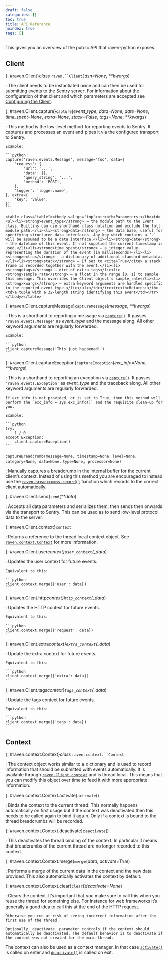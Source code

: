 ```yaml
---
draft: false
categories: []
toc: true
title: API Reference
noindex: true
tags: []
---
```


This gives you an overview of the public API that raven-python exposes.

## Client

{: #raven.Client}_class_ ` raven.``Client `(_dsn=None_, _\*\*kwargs_)

: The client needs to be instantiated once and can then be used for submitting events to the Sentry server. For information about the configuration of that client and which parameters are accepted see [Configuring the Client](/clients/python/advanced/#python-client-config).

{: #raven.Client.capture}`capture`(_event_type_, _data=None_, _date=None_, _time_spent=None_, _extra=None_, _stack=False_, _tags=None_, _\*\*kwargs_)

: This method is the low-level method for reporting events to Sentry. It captures and processes an event and pipes it via the configured transport to Sentry.

    Example:

    ```python
    capture('raven.events.Message', message='foo', data={
        'request': {
            'url': '...',
            'data': {},
            'query_string': '...',
            'method': 'POST',
        },
        'logger': 'logger.name',
    }, extra={
        'key': 'value',
    })
    ```

    <table class="table"><tbody valign="top"><tr><th>Parameters:</th><td><ul><li><strong>event_type</strong> – the module path to the Event class. Builtins can use shorthand class notation and exclude the full module path.</li><li><strong>data</strong> – the data base, useful for specifying structured data interfaces. Any key which contains a ‘.’ will be assumed to be a data interface.</li><li><strong>date</strong> – the datetime of this event. If not supplied the current timestamp is used.</li><li><strong>time_spent</strong> – a integer value representing the duration of the event (in milliseconds)</li><li><strong>extra</strong> – a dictionary of additional standard metadata.</li><li><strong>stack</strong> – If set to <cite>True</cite> a stack frame is recorded together with the event.</li><li><strong>tags</strong> – dict of extra tags</li><li><strong>sample_rate</strong> – a float in the range [0, 1] to sample this message. This overrides the Client object’s sample_rate</li><li><strong>kwargs</strong> – extra keyword arguments are handled specific to the reported event type.</li></ul></td></tr><tr><th>Returns:</th><td>a tuple with a 32-length string identifying this event</td></tr></tbody></table>

{: #raven.Client.captureMessage}`captureMessage`(_message_, _\*\*kwargs_)

: This is a shorthand to reporting a message via [`capture()`](#raven.Client.capture "raven.Client.capture"). It passes `'raven.events.Message'` as _event_type_ and the message along. All other keyword arguments are regularly forwarded.

    Example:

    ```python
    client.captureMessage('This just happened!')
    ```

{: #raven.Client.captureException}`captureException`(_exc_info=None_, _\*\*kwargs_)

: This is a shorthand to reporting an exception via [`capture()`](#raven.Client.capture "raven.Client.capture"). It passes `'raven.events.Exception'` as _event_type_ and the traceback along. All other keyword arguments are regularly forwarded.

    If exc_info is not provided, or is set to True, then this method will perform the `exc_info = sys.exc_info()` and the requisite clean-up for you.

    Example:

    ```python
    try:
        1 / 0
    except Exception:
        client.captureException()
    ```

`captureBreadcrumb(message=None, timestamp=None,`
`level=None, category=None, data=None,`
`type=None, processor=None)`

: Manually captures a breadcrumb in the internal buffer for the current client’s context. Instead of using this method you are encouraged to instead use the [`raven.breadcrumbs.record()`](/clients/python/breadcrumbs/#raven.breadcrumbs.record "raven.breadcrumbs.record") function which records to the correct client automatically.

{: #raven.Client.send}`send`(_\*\*data_)

: Accepts all data parameters and serializes them, then sends then onwards via the transport to Sentry. This can be used as to send low-level protocol data to the server.

{: #raven.Client.context}`context`

: Returns a reference to the thread local context object. See [`raven.context.Context`](#raven.context.Context "raven.context.Context") for more information.

{: #raven.Client.user*context}`user_context`(\_data*)

: Updates the user context for future events.

    Equivalent to this:

    ```python
    client.context.merge({'user': data})
    ```

{: #raven.Client.http*context}`http_context`(\_data*)

: Updates the HTTP context for future events.

    Equivalent to this:

    ```python
    client.context.merge({'request': data})
    ```

{: #raven.Client.extra*context}`extra_context`(\_data*)

: Update the extra context for future events.

    Equivalent to this:

    ```python
    client.context.merge({'extra': data})
    ```

{: #raven.Client.tags*context}`tags_context`(\_data*)

: Update the tags context for future events.

    Equivalent to this:

    ```python
    client.context.merge({'tags': data})
    ```

## Context

{: #raven.context.Context}_class_ ` raven.context.``Context `

: The context object works similar to a dictionary and is used to record information that should be submitted with events automatically. It is available through [`raven.Client.context`](#raven.Client.context "raven.Client.context") and is thread local. This means that you can modify this object over time to feed it with more appropriate information.

{: #raven.context.Context.activate}`activate`()

: Binds the context to the current thread. This normally happens automatically on first usage but if the context was deactivated then this needs to be called again to bind it again. Only if a context is bound to the thread breadcrumbs will be recorded.

{: #raven.context.Context.deactivate}`deactivate`()

: This deactivates the thread binding of the context. In particular it means that breadcrumbs of the current thread are no longer recorded to this context.

{: #raven.context.Context.merge}`merge`(_data_, _activate=True_)

: Performs a merge of the current data in the context and the new data provided. This also automatically activates the context by default.

{: #raven.context.Context.clear}`clear`(_deactivate=None_)

: Clears the context. It’s important that you make sure to call this when you reuse the thread for something else. For instance for web frameworks it’s generally a good idea to call this at the end of the HTTP request.

    Otherwise you run at risk of seeing incorrect information after the first use of the thread.

    Optionally _deactivate_ parameter controls if the context should automatically be deactivated. The default behavior is to deactivate if the context was not created for the main thread.

The context can also be used as a context manager. In that case [`activate()`](#raven.context.Context.activate "raven.context.Context.activate") is called on enter and [`deactivate()`](#raven.context.Context.deactivate "raven.context.Context.deactivate") is called on exit.
